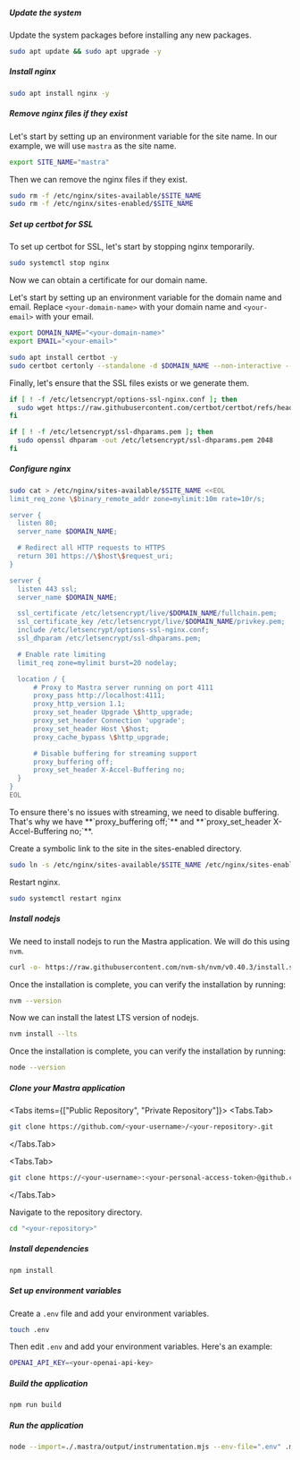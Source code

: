 
<Steps>

##### Update the system

Update the system packages before installing any new packages.

```bash copy
sudo apt update && sudo apt upgrade -y
```

##### Install nginx

```bash copy
sudo apt install nginx -y
```

##### Remove nginx files if they exist

Let's start by setting up an environment variable for the site name. In our example, we will use `mastra` as the site name.

```bash copy
export SITE_NAME="mastra"
```

Then we can remove the nginx files if they exist.

```bash copy
sudo rm -f /etc/nginx/sites-available/$SITE_NAME
sudo rm -f /etc/nginx/sites-enabled/$SITE_NAME
```

##### Set up certbot for SSL

To set up certbot for SSL, let's start by stopping nginx temporarily.

```bash copy
sudo systemctl stop nginx
```

Now we can obtain a certificate for our domain name.

Let's start by setting up an environment variable for the domain name and email.
Replace `<your-domain-name>` with your domain name and `<your-email>` with your email.

```bash copy
export DOMAIN_NAME="<your-domain-name>"
export EMAIL="<your-email>"
```

```bash copy
sudo apt install certbot -y
sudo certbot certonly --standalone -d $DOMAIN_NAME --non-interactive --agree-tos -m $EMAIL
```

Finally, let's ensure that the SSL files exists or we generate them.

```bash copy
if [ ! -f /etc/letsencrypt/options-ssl-nginx.conf ]; then
  sudo wget https://raw.githubusercontent.com/certbot/certbot/refs/heads/main/certbot-nginx/src/certbot_nginx/_internal/tls_configs/options-ssl-nginx.conf -P /etc/letsencrypt/
fi

if [ ! -f /etc/letsencrypt/ssl-dhparams.pem ]; then
  sudo openssl dhparam -out /etc/letsencrypt/ssl-dhparams.pem 2048
fi
```

##### Configure nginx

```bash copy
sudo cat > /etc/nginx/sites-available/$SITE_NAME <<EOL
limit_req_zone \$binary_remote_addr zone=mylimit:10m rate=10r/s;

server {
  listen 80;
  server_name $DOMAIN_NAME;

  # Redirect all HTTP requests to HTTPS
  return 301 https://\$host\$request_uri;
}

server {
  listen 443 ssl;
  server_name $DOMAIN_NAME;

  ssl_certificate /etc/letsencrypt/live/$DOMAIN_NAME/fullchain.pem;
  ssl_certificate_key /etc/letsencrypt/live/$DOMAIN_NAME/privkey.pem;
  include /etc/letsencrypt/options-ssl-nginx.conf;
  ssl_dhparam /etc/letsencrypt/ssl-dhparams.pem;

  # Enable rate limiting
  limit_req zone=mylimit burst=20 nodelay;

  location / {
      # Proxy to Mastra server running on port 4111
      proxy_pass http://localhost:4111;
      proxy_http_version 1.1;
      proxy_set_header Upgrade \$http_upgrade;
      proxy_set_header Connection 'upgrade';
      proxy_set_header Host \$host;
      proxy_cache_bypass \$http_upgrade;

      # Disable buffering for streaming support
      proxy_buffering off;
      proxy_set_header X-Accel-Buffering no;
  }
}
EOL
```

<Callout>
To ensure there's no issues with streaming, we need to disable buffering. That's why we have **`proxy_buffering off;`** and **`proxy_set_header X-Accel-Buffering no;`**.
</Callout>

Create a symbolic link to the site in the sites-enabled directory.

```bash copy
sudo ln -s /etc/nginx/sites-available/$SITE_NAME /etc/nginx/sites-enabled/$SITE_NAME
```

Restart nginx.

```bash copy
sudo systemctl restart nginx
```

##### Install nodejs

We need to install nodejs to run the Mastra application. We will do this using `nvm`.

```bash copy
curl -o- https://raw.githubusercontent.com/nvm-sh/nvm/v0.40.3/install.sh | bash
```

Once the installation is complete, you can verify the installation by running:

```bash copy
nvm --version
```

Now we can install the latest LTS version of nodejs.

```bash copy
nvm install --lts
```

Once the installation is complete, you can verify the installation by running:

```bash copy
node --version
```

##### Clone your Mastra application

<Tabs items={["Public Repository", "Private Repository"]}>
<Tabs.Tab>

```bash copy
git clone https://github.com/<your-username>/<your-repository>.git
```

</Tabs.Tab>

<Tabs.Tab>

```bash copy
git clone https://<your-username>:<your-personal-access-token>@github.com/<your-username>/<your-repository>.git
```

</Tabs.Tab>
</Tabs>

Navigate to the repository directory.

```bash copy
cd "<your-repository>"
```

##### Install dependencies

```bash copy
npm install
```

##### Set up environment variables

Create a `.env` file and add your environment variables.

```bash copy
touch .env
```

Then edit `.env` and add your environment variables. Here's an example:

```bash copy
OPENAI_API_KEY=<your-openai-api-key>
```

##### Build the application

```bash copy
npm run build
```

##### Run the application

```bash copy
node --import=./.mastra/output/instrumentation.mjs --env-file=".env" .mastra/output/index.mjs
```

</Steps>
